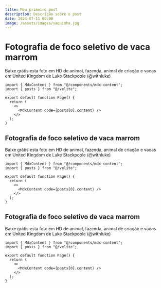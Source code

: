 ```yaml
---
title: Meu primeiro post
description: Descrição sobre o post
date: 2024-07-11 00:00
image: /assets/images/vaquinha.jpg
---
```


# Fotografia de foco seletivo de vaca marrom

Baixe grátis esta foto em HD de animal, fazenda, animal de criação e vacas em United Kingdom de Luke Stackpoole (@withluke)

```tsx
import { MdxContent } from "@/components/mdx-content";
import { posts } from "@/velite";

export default function Page() {
  return (
    <>
      <MdxContent code={posts[0].content} />
    </>
  );
}
```

## Fotografia de foco seletivo de vaca marrom

Baixe grátis esta foto em HD de animal, fazenda, animal de criação e vacas em United Kingdom de Luke Stackpoole (@withluke)

```tsx
import { MdxContent } from "@/components/mdx-content";
import { posts } from "@/velite";

export default function Page() {
  return (
    <>
      <MdxContent code={posts[0].content} />
    </>
  );
}
```

## Fotografia de foco seletivo de vaca marrom

Baixe grátis esta foto em HD de animal, fazenda, animal de criação e vacas em United Kingdom de Luke Stackpoole (@withluke)

```tsx
import { MdxContent } from "@/components/mdx-content";
import { posts } from "@/velite";

export default function Page() {
  return (
    <>
      <MdxContent code={posts[0].content} />
    </>
  );
}
```
